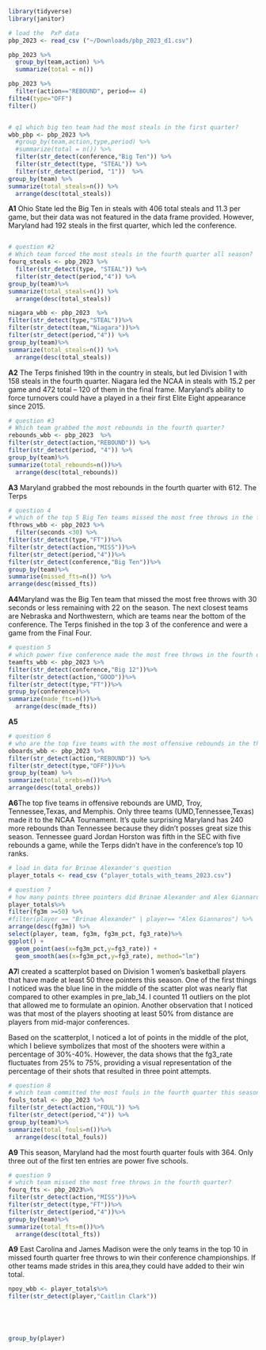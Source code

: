 ```r
library(tidyverse)
library(janitor)
```


```r
# load the  PxP data 
pbp_2023 <- read_csv ("~/Downloads/pbp_2023_d1.csv")
```
```r
pbp_2023 %>% 
  group_by(team,action) %>% 
  summarize(total = n())
```
```r
pbp_2023 %>% 
  filter(action=="REBOUND", period== 4) 
filte4(type="OFF")
filter()
```

```r

```




```r
# q1 which big ten team had the most steals in the first quarter?
wbb_pbp <- pbp_2023 %>% 
  #group_by(team,action,type,period) %>% 
  #summarize(total = n()) %>%
  filter(str_detect(conference,"Big Ten")) %>% 
  filter(str_detect(type, "STEAL")) %>% 
  filter(str_detect(period, "1"))  %>% 
group_by(team) %>% 
summarize(total_steals=n()) %>% 
  arrange(desc(total_steals))
```
**A1** Ohio State led the Big Ten in steals with 406 total steals and 11.3 per game, but their data was not featured in the data frame provided. However, Maryland had 192 steals in the first quarter, which led the conference.

```r

```





```r
# question #2 
# Which team forced the most steals in the fourth quarter all season?
fourq_steals <- pbp_2023 %>%
  filter(str_detect(type, "STEAL")) %>%
  filter(str_detect(period,"4")) %>%
group_by(team)%>%
summarize(total_steals=n()) %>%
  arrange(desc(total_steals))
```

```r
niagara_wbb <- pbp_2023  %>%
filter(str_detect(type,"STEAL"))%>%
filter(str_detect(team,"Niagara"))%>%
filter(str_detect(period,"4")) %>%
group_by(team)%>%
summarize(total_steals=n()) %>%
  arrange(desc(total_steals))
```
**A2** The Terps finished 19th in the country in steals, but led Division 1 with 158 steals in the fourth quarter. Niagara led the NCAA in steals with 15.2 per game and 472 total -- 120 of them in the final frame. Maryland's ability to force turnovers could have a played in a their first Elite Eight appearance since 2015. 

```r
# question #3
# Which team grabbed the most rebounds in the fourth quarter?
rebounds_wbb <- pbp_2023  %>%
filter(str_detect(action,"REBOUND")) %>%
filter(str_detect(period, "4")) %>%
group_by(team)%>%
summarize(total_rebounds=n())%>%
  arrange(desc(total_rebounds))
```
**A3** Maryland grabbed the most rebounds in the fourth quarter with 612. The Terps 

```r
# question 4 
# which of the top 5 Big Ten teams missed the most free throws in the fourth quarter under 30 seconds?
fthrows_wbb <- pbp_2023 %>%
  filter(seconds <30) %>% 
filter(str_detect(type,"FT"))%>%
filter(str_detect(action,"MISS"))%>%
filter(str_detect(period,"4"))%>%
filter(str_detect(conference,"Big Ten"))%>%
group_by(team)%>%
summarise(missed_fts=n()) %>%
arrange(desc(missed_fts))
```
**A4**Maryland was the Big Ten team that missed the most free throws with 30 seconds or less remaining with 22 on the season. The next closest teams are Nebraska and Northwestern, which are teams near the bottom of the conference. The Terps finished in the top 3 of the conference and were a game from the Final Four.

```r
# question 5
# which power five conference made the most free throws in the fourth quarter?
teamfts_wbb <- pbp_2023 %>%
filter(str_detect(conference,"Big 12"))%>%
filter(str_detect(action,"GOOD"))%>%
filter(str_detect(type,"FT"))%>%
group_by(conference)%>%
summarize(made_fts=n())%>%
  arrange(desc(made_fts))
```
**A5** 

```r
# question 6
# who are the top five teams with the most offensive rebounds in the third quarter and what did the results show?
oboards_wbb <- pbp_2023 %>%
filter(str_detect(action,"REBOUND")) %>%
filter(str_detect(type,"OFF"))%>%
group_by(team) %>%
summarize(total_orebs=n())%>%
arrange(desc(total_orebs))
```
**A6**The top five teams in offensive rebounds are UMD, Troy, Tennessee,Texas, and Memphis. Only three teams (UMD,Tennessee,Texas) made it to the NCAA Tournament. It's quite surprising Maryland has 240 more rebounds than Tennessee because they didn't posses great size this season. Tennessee guard Jordan Horston was fifth in the SEC with five rebounds a game, while the Terps didn't have in the conference's top 10 ranks.

```r
# load in data for Brinae Alexander's question
player_totals <- read_csv ("player_totals_with_teams_2023.csv")

```



```r
# question 7
# how many points three pointers did Brinae Alexander and Alex Giannaros make in the third quarter all season?
player_totals%>%
filter(fg3m >=50) %>% 
#filter(player == "Brinae Alexander" | player== "Alex Giannaros") %>%
arrange(desc(fg3m)) %>% 
select(player, team, fg3m, fg3m_pct, fg3_rate)%>% 
ggplot() +
  geom_point(aes(x=fg3m_pct,y=fg3_rate)) +
  geom_smooth(aes(x=fg3m_pct,y=fg3_rate), method="lm")
```
**A7**I created a scatterplot based on Division 1 women's basketball players that have made at least 50 three pointers this season. One of the first things I noticed was the blue line in the middle of the scatter plot was nearly flat compared to other examples in pre_lab_14. I counted 11 outliers on the plot that allowed me to formulate an opinion. Another observation that I noticed was that most of the players shooting at least 50% from distance are players from mid-major conferences.

Based on the scatterplot, I noticed a lot of points in the middle of the plot, which I believe symbolizes that most of the shooters were within a percentage of 30%-40%. However, the data shows that the fg3_rate fluctuates from 25% to 75%, providing a visual representation of the percentage of their shots that resulted in three point attempts. 


```r
# question 8
# which team committed the most fouls in the fourth quarter this season?
fouls_total <- pbp_2023 %>%
filter(str_detect(action,"FOUL")) %>%
filter(str_detect(period,"4")) %>%
group_by(team)%>%
summarize(total_fouls=n())%>%
  arrange(desc(total_fouls))
```
**A9** This season, Maryland had the most fourth quarter fouls with 364. Only three out of the first ten entries are power five schools. 

```r
# question 9
# which team missed the most free throws in the fourth quarter?
fourq_fts <- pbp_2023%>%
filter(str_detect(action,"MISS"))%>%
filter(str_detect(type,"FT"))%>%
filter(str_detect(period,"4"))%>%
group_by(team)%>%
summarize(total_fts=n())%>%
  arrange(desc(total_fts))
```
**A9** East Carolina and James Madison were the only teams in the top 10 in missed fourth quarter free throws to win their conference championships. If other teams made strides in this area,they could have added to their win total.
```r
npoy_wbb <- player_totals%>%
filter(str_detect(player,"Caitlin Clark"))





group_by(player)
```





